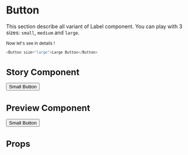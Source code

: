 
<Meta title="Atoms|Button" component={Button} />

# Button

This section describe all variant of Label component. You can play with 3 sizes: `small`, `medium` and `large`.

<div style={{ display: 'flex', flexDirection: 'column' }}>
    <Small />
    <Medium />
    <Large />
</div>

Now let's see in details !

```javascript
<Button size="large">Large Button</Button>
```

# Story Component

<Story name="Small <Label /> story">
    <Button size="small">Small Button</Button>
</Story>

# Preview Component

<Preview>
    <Story name="Small <Button /> preview">
        <Button size="small">Small Button</Button>
    </Story>
</Preview>

# Props

<Props of={Button} />
